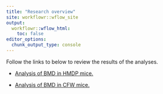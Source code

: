 ```yaml
---
title: "Research overview"
site: workflowr::wflow_site
output:
  workflowr::wflow_html:
    toc: false
editor_options:
  chunk_output_type: console
---
```


Follow the links to below to review the results of the analyses.

+ [Analysis of BMD in HMDP mice.](hmdp.html)

+ [Analysis of BMD in CFW mice.](cfw.html)
